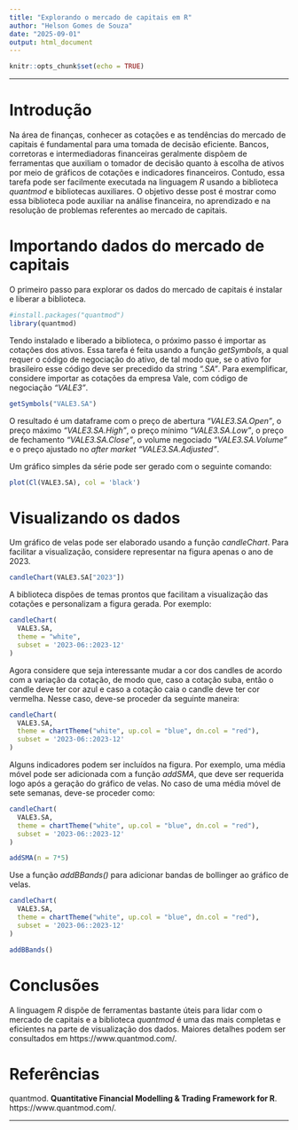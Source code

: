 ```yaml
---
title: "Explorando o mercado de capitais em R"
author: "Helson Gomes de Souza"
date: "2025-09-01"
output: html_document
---
```


```r
knitr::opts_chunk$set(echo = TRUE)
```
<hr>

# Introdução

Na área de finanças, conhecer as cotações e as tendências do mercado de capitais é fundamental para uma tomada de decisão eficiente. Bancos, corretoras e intermediadoras financeiras geralmente dispõem de ferramentas que auxiliam o tomador de decisão quanto à escolha de ativos por meio de gráficos de cotações e indicadores financeiros. Contudo, essa tarefa pode ser facilmente executada na linguagem *R* usando a biblioteca *quantmod* e bibliotecas auxiliares. O objetivo desse post é mostrar como essa biblioteca pode auxiliar na análise financeira, no aprendizado e na resolução de problemas referentes ao mercado de capitais.

# Importando dados do mercado de capitais

O primeiro passo para explorar os dados do mercado de capitais é instalar e liberar a biblioteca.

```r
#install.packages("quantmod")
library(quantmod)
```


Tendo instalado e liberado a biblioteca, o próximo passo é importar as cotações dos ativos. Essa tarefa é feita usando a função *getSymbols*, a qual requer o código de negociação do ativo, de tal modo que, se o ativo for brasileiro esse código deve ser precedido da string *".SA"*. Para exemplificar, considere importar as cotações da empresa Vale, com código de negociação *"VALE3"*.

```r
getSymbols("VALE3.SA")
```

O resultado é um dataframe com o preço de abertura *"VALE3.SA.Open"*, o preço máximo *"VALE3.SA.High"*, o preço mínimo *"VALE3.SA.Low"*, o preço de fechamento *"VALE3.SA.Close"*, o volume negociado *"VALE3.SA.Volume"* e o preço ajustado no *after market* *"VALE3.SA.Adjusted"*.

Um gráfico simples da série pode ser gerado com o seguinte comando:

```r
plot(Cl(VALE3.SA), col = 'black')
```

# Visualizando os dados

Um gráfico de velas pode ser elaborado usando a função *candleChart*. Para facilitar a visualização, considere representar na figura apenas o ano de 2023.

```r
candleChart(VALE3.SA["2023"])
```

A biblioteca dispões de temas prontos que facilitam a visualização das cotações e personalizam a figura gerada. Por exemplo:

```r
candleChart(
  VALE3.SA,
  theme = "white",
  subset = '2023-06::2023-12'
)
```

Agora considere que seja interessante mudar a cor dos candles de acordo com a variação da cotação, de modo que, caso a cotação suba, então o candle deve ter cor azul e caso a cotação caia o candle deve ter cor vermelha. Nesse caso, deve-se proceder da seguinte maneira:

```r
candleChart(
  VALE3.SA,
  theme = chartTheme("white", up.col = "blue", dn.col = "red"),
  subset = '2023-06::2023-12'
)
```

Alguns indicadores podem ser incluídos na figura. Por exemplo, uma média móvel pode ser adicionada com a função *addSMA*, que deve ser requerida logo após a geração do gráfico de velas. No caso de uma média móvel de sete semanas, deve-se proceder como:

```r
candleChart(
  VALE3.SA,
  theme = chartTheme("white", up.col = "blue", dn.col = "red"),
  subset = '2023-06::2023-12'
)
```

```r
addSMA(n = 7*5)
```

Use a função *addBBands()* para adicionar bandas de bollinger ao gráfico de velas.

```r
candleChart(
  VALE3.SA,
  theme = chartTheme("white", up.col = "blue", dn.col = "red"),
  subset = '2023-06::2023-12'
)
```

```r
addBBands()
```

# Conclusões

A linguagem *R* dispõe de ferramentas bastante úteis para lidar com o mercado de capitais e a biblioteca *quantmod* é uma das mais completas e eficientes na parte de visualização dos dados. Maiores detalhes podem ser consultados em https://www.quantmod.com/.


# Referências

quantmod. **Quantitative Financial Modelling & Trading Framework for R**. https://www.quantmod.com/. 

<hr>

<p></p>
<p></p>
<p></p>
<p></p>

